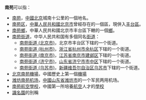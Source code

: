 '''南苑'''可以指：
* [[南苑|南苑]]，[[中國|中國]][[北京|北京]]城南十公里的一個地名。
* [[南苑区|南苑区]]，[[中華人民共和國|中華人民共和國]][[北京市|北京市]]曾經存在的一個區，現併入[[丰台區|丰台區]]。
*[[南苑鄉|南苑鄉]]，中華人民共和國北京市丰台區下轄的一個[[鄉|鄉]]。
*[[南苑街道|南苑街道]]，中华人民共和国有多個同名[[街道|街道]]：
** [[南苑街道_(北京市)|南苑街道 (北京市)]]，北京市丰台区下辖的一个街道。
** [[南苑街道_(杭州市)|南苑街道 (杭州市)]]，[[浙江省|浙江省]][[杭州市|杭州市]][[余杭区|余杭区]]下辖的一个街道。
** [[南苑街道_(南京市)|南苑街道 (南京市)]]，[[江苏省|江苏省]][[南京市|南京市]][[建邺区|建邺区]]下辖的一个街道。
** [[南苑街道_(济宁市)|南苑街道 (济宁市)]]，[[山东省|山东省]][[济宁市|济宁市]][[市中区_(济宁市)|市中区]]下辖的一个街道。
** [[南苑街道_(乌苏市)|南苑街道 (乌苏市)]]，[[新疆维吾尔自治区|新疆维吾尔自治区]][[乌苏市|乌苏市]]下辖的一个街道。
*[[北京南苑機場|北京南苑機場]]，中國歷史上第一個[[機場|機場]]
*[[潍坊南苑机场|潍坊南苑机场]]，[[中國|中國]][[山东省|山东省]][[潍坊市|潍坊市]]的一个军民两用机场。
*[[南苑航空學校|南苑航空學校]]，中國第一所培養[[航空|航空]]人才的[[學校|學校]]
*[[識名園|識名園]]的別稱
{{Disambig|Cat=二字亞洲相關消歧義}}